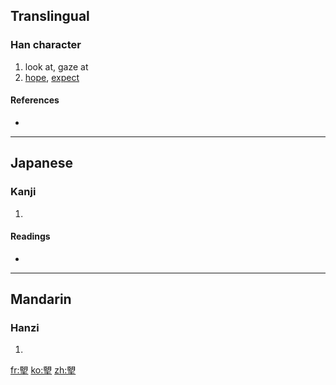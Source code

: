{{also|望}}
==Translingual==

===Han character===
{{Han char|rn=74|rad=月|as=10|sn=14|four=7710<sub>4</sub>|canj=尸月竹土 (SBHG)}}

# look at, gaze at
# [[hope]], [[expect]]

====References====
* {{Han ref|kx=0506.240|dkj=14391|dj=0887.160|hdz=32101.040|uh=6722|ud=26402|bh=E1FB|bd=57851}}

----

==Japanese==

===Kanji===
{{ja-kanji|grade=|rs=月10}}

# {{defn|Japanese}}

====Readings====
* {{ja-readings|on=[[ぼう]] (bō), [[もう]] (mō)|kun=[[もちづき]] (mochizuki)}}

----

==Mandarin==

===Hanzi===
{{cmn-hanzi|pin=[[wàng]] ([[wang4]])|wg=wang<sup>4</sup>}}

# {{defn|Mandarin}}

[[fr:朢]]
[[ko:朢]]
[[zh:朢]]